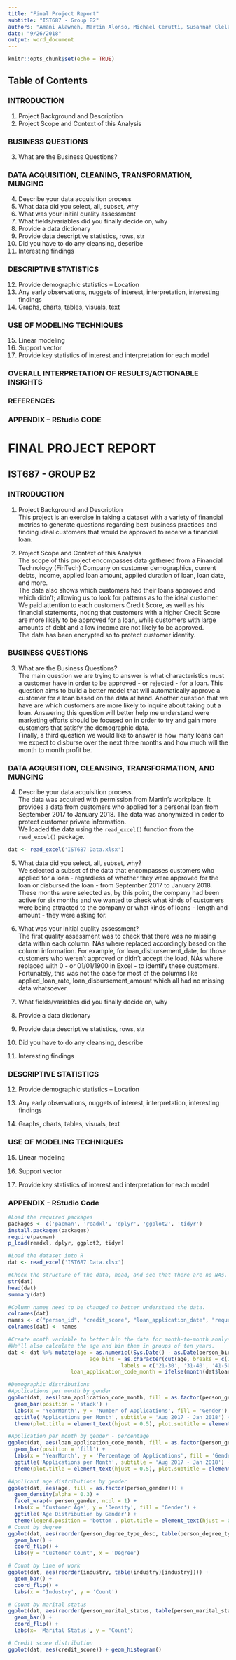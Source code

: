 ```yaml
---
title: "Final Project Report"
subtitle: "IST687 - Group B2"
authors: "Amani Alawneh, Martin Alonso, Michael Cerutti, Susannah Cleland"
date: "9/26/2018"
output: word_document
---
```


```r
knitr::opts_chunk$set(echo = TRUE)
```

## Table of Contents

### INTRODUCTION
1. Project Background and Description
2. Project Scope and Context of this Analysis

### BUSINESS QUESTIONS
3. What are the Business Questions?

### DATA ACQUISITION, CLEANING, TRANSFORMATION, MUNGING
4.	Describe your data acquisition process
5.	What data did you select, all, subset, why
6.	What was your initial quality assessment
7.	What fields/variables did you finally decide on, why
8.	Provide a data dictionary
9.	Provide data descriptive statistics, rows, str
10. Did you have to do any cleansing, describe
11. Interesting findings

### DESCRIPTIVE STATISTICS
12. Provide demographic statistics – Location
13. Any early observations, nuggets of interest, interpretation, interesting findings
14. Graphs, charts, tables, visuals, text

### USE OF MODELING TECHNIQUES
15. Linear modeling
16. Support vector
17. Provide key statistics of interest and interpretation for each model

### OVERALL INTERPRETATION OF RESULTS/ACTIONABLE INSIGHTS
### REFERENCES
### APPENDIX – RStudio CODE

# FINAL PROJECT REPORT
## IST687 - GROUP B2
 
### INTRODUCTION
1. Project Background and Description  
This project is an exercise in taking a dataset with a variety of financial metrics to generate questions regarding best business practices and finding ideal customers that would be approved to receive a financial loan.
 
2. Project Scope and Context of this Analysis  
The scope of this project encompasses data gathered from a Financial Technology (FinTech) Company on customer demographics, current debts, income, applied loan amount, applied duration of loan, loan date, and more.  
The data also shows which customers had their loans approved and which didn’t; allowing us to look for patterns as to the ideal customer. We paid attention to each customers Credit Score, as well as his financial statements, noting that customers with a higher Credit Score are more likely to be approved for a loan, while customers with large amounts of debt and a low income are not likely to be approved.  
The data has been encrypted so to protect customer identity.


### BUSINESS QUESTIONS
3. What are the Business Questions?  
The main question we are trying to answer is what characteristics must a customer have in order to be approved - or rejected - for a loan.  This question aims to build a better model that will automatically approve a customer for a loan based on the data at hand. 
Another question that we have are which customers are more likely to inquire about taking out a loan. Answering this question will better help me understand were marketing efforts should be focused on in order to try and gain more customers that satisfy the demographic data.  
Finally, a third question we would like to answer is how many loans can we expect to disburse over the next three months and how much will the month to month profit be.  


### DATA ACQUISITION, CLEANSING, TRANSFORMATION, AND MUNGING
4.	Describe your data acquisition process.  
The data was acquired with permission from Martin's workplace. It provides a data from customers who applied for a personal loan from September 2017 to January 2018. The data was anonymized in order to protect customer private information.  
We loaded the data using the `read_excel()` function from the `read_excel()` package.

```r
dat <- read_excel('IST687 Data.xlsx')
```
  
  
5.	What data did you select, all, subset, why?  
We selected a subset of the data that encompasses customers who applied for a loan - regardless of whether they were approved for the loan or disbursed the loan - from September 2017 to January 2018. 
These months were selected as, by this point, the company had been active for six months and we wanted to check what kinds of customers were being attracted to the company or what kinds of loans - length and amount - they were asking for. 

6.	What was your initial quality assessment?  
The first quality assessment was to check that there was no missing data within each column. NAs where replaced accordingly based on the column information. For example, for loan_disbursement_date, for those customers who weren't approved or didn't accept the load, NAs where replaced with 0 - or 01/01/1900 in Excel - to identify these customers.
Fortunately, this was not the case for most of the columns like applied_loan_rate, loan_disbursement_amount which all had no missing data whatsoever.  
  
7.	What fields/variables did you finally decide on, why  


8.	Provide a data dictionary  


9.	Provide data descriptive statistics, rows, str  


10. Did you have to do any cleansing, describe  


11. Interesting findings  




### DESCRIPTIVE STATISTICS
12. Provide demographic statistics – Location  


13. Any early observations, nuggets of interest, interpretation, interesting findings  


14. Graphs, charts, tables, visuals, text  




### USE OF MODELING TECHNIQUES
15. Linear modeling  


16. Support vector  


17. Provide key statistics of interest and interpretation for each model  




### APPENDIX - RStudio Code
```r
#Load the required packages
packages <- c('pacman', 'readxl', 'dplyr', 'ggplot2', 'tidyr')
install.packages(packages)
require(pacman)
p_load(readxl, dplyr, ggplot2, tidyr)

#Load the dataset into R 
dat <- read_excel('IST687 Data.xlsx')

#Check the structure of the data, head, and see that there are no NAs.
str(dat)
head(dat)
summary(dat)

#Column names need to be changed to better understand the data. 
colnames(dat)
names <- c("person_id", "credit_score", "loan_application_date", "requested_loan_term", "requested_loan_amount", "preapproved_loan_amount", "preapproved_loan_term",  "person_birthdate", "person_marital_status", "person_gender", "person_degree_type_desc", "person_employment_type_desc", "industry", "estimated_net_income", "actual_net_income", "monthly_debt_capacity", "decision_status", "loan_disbursement_date", "first_repayment_date", "loan_amount", "approved_loan_rate", "approved_nominal_rate", "approved_interest_amount")
colnames(dat) <- names

#Create month variable to better bin the data for month-to-month analysis.
#We'll also calculate the age and bin them in groups of ten years.
dat <- dat %>% mutate(age = as.numeric((Sys.Date() - as.Date(person_birthdate))/365),
                 		  age_bins = as.character(cut(age, breaks = c(21, 31, 41, 51, 61, 71, 81, 91),
                                 	labels = c('21-30', '31-40', '41-50', '51-60', '61-70', '71-80', '81-90'))),
                  	loan_application_code_month = ifelse(month(dat$loan_application_date) < 10, paste0(year(dat$loan_application_date), 0, month(dat$loan_application_date)), paste0(year(dat$loan_application_date), month(dat$loan_application_date))), loan_disbursement_code_month = ifelse(month(dat$loan_disbursement_date) < 10, paste0(year(dat$loan_disbursement_date), 0, month(dat$loan_disbursement_date)), paste0(year(dat$loan_disbursement_date), month(dat$loan_disbursement_date))))

#Demographic distributions
#Applications per month by gender
ggplot(dat, aes(loan_application_code_month, fill = as.factor(person_gender))) +
  geom_bar(position = 'stack') +
  labs(x = 'YearMonth', y = 'Number of Applications', fill = 'Gender') +
  ggtitle('Applications per Month', subtitle = 'Aug 2017 - Jan 2018') +
  theme(plot.title = element_text(hjust = 0.5), plot.subtitle = element_text(hjust = 0.5))

#Application per month by gender - percentage
ggplot(dat, aes(loan_application_code_month, fill = as.factor(person_gender))) +
  geom_bar(position = 'fill') +
  labs(x = 'YearMonth', y = 'Percentage of Applications', fill = 'Gender') +
  ggtitle('Applications per Month', subtitle = 'Aug 2017 - Jan 2018') +
  theme(plot.title = element_text(hjust = 0.5), plot.subtitle = element_text(hjust = 0.5))

#Applicant age distributions by gender
ggplot(dat, aes(age, fill = as.factor(person_gender))) +
  geom_density(alpha = 0.3) +
  facet_wrap(~ person_gender, ncol = 1) +
  labs(x = 'Customer Age', y = 'Density', fill = 'Gender') +
  ggtitle('Age Distribution by Gender') +
  theme(legend.position = 'bottom', plot.title = element_text(hjust = 0.5), plot.subtitle = element_text(hjust = 0.5))
# Count by degree
ggplot(dat, aes(reorder(person_degree_type_desc, table(person_degree_type_desc)[person_degree_type_desc]))) +
  geom_bar() +
  coord_flip() +
  labs(y = 'Customer Count', x = 'Degree')

# Count by Line of work
ggplot(dat, aes(reorder(industry, table(industry)[industry]))) +
  geom_bar() +
  coord_flip() +
  labs(x = 'Industry', y = 'Count')

# Count by marital status
ggplot(dat, aes(reorder(person_marital_status, table(person_marital_status)[person_marital_status]))) +
  geom_bar() +
  coord_flip() +
  labs(x= 'Marital Status', y = 'Count')

# Credit score distribution
ggplot(dat, aes(credit_score)) + geom_histogram()


```
